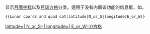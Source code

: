 <includeonly>{{coord|{{{1}}}|{{{2}}}|{{{3}}}|{{{4}}}|globe:Moon}}</includeonly>[[Category:{{lunar quadrangle|latitude={{{1}}}| N_or_S={{{2}}}| longitude={{{3}}}| E_or_W={{{4}}}}}方格]]<noinclude>

显示[[月面坐标]]以及[[月球方格列表|月球方格]]分类。适用于没有内置该功能的信息框，如{{tl|infobox Mountain}}。

<pre>{{Lunar coords and quad cat|latitude|N_or_S|longitude|E_or_W}}</pre>

[[Category:月球模版|{{PAGENAME}}]]

</noinclude>